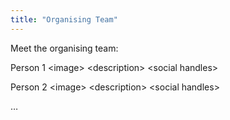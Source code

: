 ```yaml
---
title: "Organising Team"
---
```


Meet the organising team:

Person 1 \<image\> \<description\> \<social handles\>

Person 2 \<image\> \<description\> \<social handles\>

...
